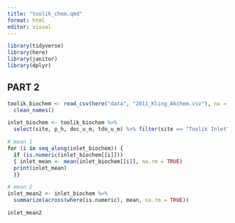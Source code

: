 ```yaml
---
title: "toolik_chem.qmd"
format: html
editor: visual
---
```


```r
library(tidyverse)
library(here)
library(janitor)
library(dplyr)
```

## PART 2

```r
toolik_biochem <- read_csv(here("data", "2011_Kling_Akchem.csv"), na = ".") %>% 
  clean_names()

inlet_biochem <- toolik_biochem %>% 
  select(site, p_h, doc_u_m, tdn_u_m) %>% filter(site == "Toolik Inlet" | site == "Toolik inlet")
```

```r
# mean 1
for (i in seq_along(inlet_biochem)) {
  if (is.numeric(inlet_biochem[[i]]))
  { inlet_mean <- mean(inlet_biochem[[i]], na.rm = TRUE) 
  print(inlet_mean)
  }}
```

```r
# mean 2
inlet_mean2 <- inlet_biochem %>% 
  summarize(across(where(is.numeric), mean, na.rm = TRUE))

inlet_mean2
```
